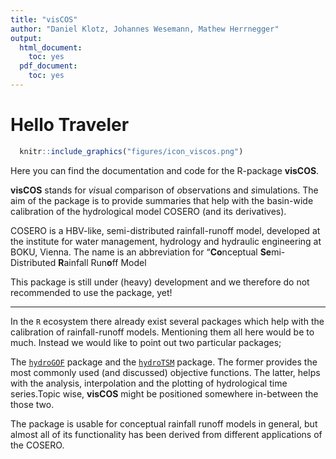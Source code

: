 ```yaml
---
title: "visCOS"
author: "Daniel Klotz, Johannes Wesemann, Mathew Herrnegger"
output:
  html_document:
    toc: yes
  pdf_document:
    toc: yes
---
```


# Hello Traveler {-}

```r
  knitr::include_graphics("figures/icon_viscos.png")
```

Here you can find the documentation and code for the R-package **visCOS**. 

**visCOS** stands for  *vis*ual *c*omparison of *o*bservations and *s*imulations. 
The aim of the package is to provide summaries that help with the basin-wide calibration 
of the hydrological model COSERO (and its derivatives). 

COSERO is a HBV-like, semi-distributed
rainfall-runoff model, developed at the institute for water management,
hydrology and hydraulic engineering at BOKU, Vienna. The name is an abbreviation
for "**Co**nceptual **Se**mi-Distributed **R**ainfall Run**o**ff Model

This package is still under (heavy) development and we therefore 
do not recommended to use the package, yet! 

---

In the `R` ecosystem there already exist several packages which help with 
the calibration of rainfall-runoff models. Mentioning them all here would be 
to much. Instead we would like to point out two particular packages; 

The [`hydroGOF`](https://CRAN.R-project.org/package=hydroGOF) package and the
[`hydroTSM`](https://CRAN.R-project.org/package=hydroTSM) package. The former
provides the most commonly used (and discussed) objective functions. The
latter, helps with the analysis, interpolation and the plotting of hydrological
time series.Topic wise, **visCOS** might be positioned somewhere in-between 
the those two.

The package is usable for conceptual rainfall runoff models
in general, but almost all of its functionality has been derived from different
applications of the COSERO. 
